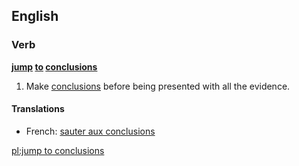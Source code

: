 ==English==

===Verb===
'''[[jump]] [[to]] [[conclusions]]'''

# {{idiomatic}} Make [[conclusion]]s before being presented with all the evidence.

====Translations====
*French: [[sauter aux conclusions]]

[[pl:jump to conclusions]]